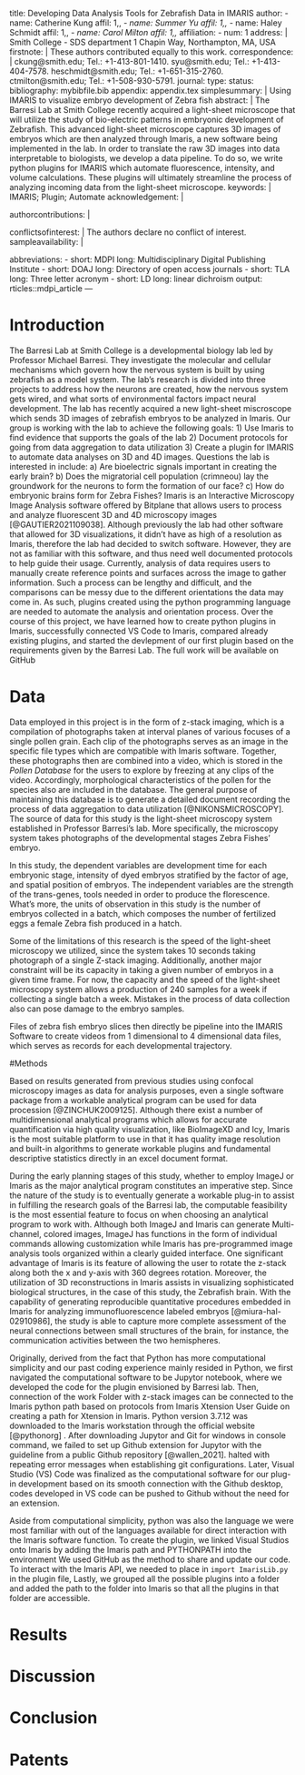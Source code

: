 
title: Developing Data Analysis Tools for Zebrafish Data in IMARIS
author:
  - name: Catherine Kung
    affil: 1,\dagger,*
  - name: Summer Yu
    affil: 1,\dagger,* 
  - name:  Haley Schmidt
    affil: 1,\dagger,*
  - name:  Carol Milton
    affil: 1,\dagger,*
affiliation:
  - num: 1
    address: |
      Smith College - SDS department
      1 Chapin Way, Northampton, MA, USA
firstnote: |
  These authors contributed equally to this work.
correspondence: |
  ckung@smith.edu; Tel.: +1-413-801-1410.
  syu@smith.edu; Tel.: +1-413-404-7578.
  heschmidt@smith.edu; Tel.: +1-651-315-2760.
  ctmilton@smith.edu; Tel.: +1-508-930-5791.
journal: 
type: 
status: 
bibliography: mybibfile.bib
appendix: appendix.tex
simplesummary: |
  Using IMARIS to visualize embryo development of Zebra fish
abstract: |
  The Barresi Lab at Smith College recently acquired a light-sheet microscope that will utilize the study of bio-electric patterns in embryonic development of Zebrafish. This advanced light-sheet microscope captures 3D images of embryos which are then analyzed through Imaris, a new software being implemented in the lab. In order to translate the raw 3D images into data interpretable to biologists, we develop a data pipeline. To do so, we write python plugins for IMARIS which automate fluorescence, intensity, and volume calculations. These plugins will ultimately streamline the process of analyzing incoming data from the light-sheet microscope.
keywords: |
  IMARIS; Plugin; Automate
acknowledgement: |

authorcontributions: |

conflictsofinterest: |
  The authors declare no conflict of interest.
sampleavailability: |
 
abbreviations:
  - short: MDPI
    long: Multidisciplinary Digital Publishing Institute
  - short: DOAJ
    long: Directory of open access journals
  - short: TLA
    long: Three letter acronym
  - short: LD 
    long: linear dichroism
output: rticles::mdpi_article
---

# Introduction
The Barresi Lab at Smith College is a developmental biology lab led by Professor Michael Barresi. They investigate the molecular and cellular mechanisms which govern how the nervous system is built by using zebrafish as a model system. The lab’s research is divided into three projects to address how the neurons are created, how the nervous system gets wired, and what sorts of environmental factors impact neural development. The lab has recently acquired a new light-sheet miscroscope which sends 3D images of zebrafish embryos to be analyzed in Imaris. Our group is working with the lab to achieve the following goals:
1) Use Imaris to find evidence that supports the goals of the lab 
2) Document protocols for going from data aggregation to data utilization 
3) Create a plugin for IMARIS to automate data analyses on 3D and 4D images. Questions the lab is interested in include: 
    a) Are bioelectric signals important in creating the early brain? 
    b) Does the migratorial cell population (crimneou) lay the groundwork for the neurons to form the formation of our face? 
    c) How do embryonic brains form for Zebra Fishes? 
Imaris is an Interactive Microscopy Image Analysis software offered by Bitplane that allows users to process and analyze fluorescent 3D and 4D microscopy images [@GAUTIER2021109038]. Although previously the lab had other software that allowed for 3D visualizations, it didn't have as high of a resolution as Imaris, therefore the lab had decided to switch software. However, they are not as familiar with this software, and thus need well documented protocols to help guide their usage. Currently, analysis of data requires users to manually create reference points and surfaces across the image to gather information. Such a process can be lengthy and difficult, and the comparisons can be messy due to the different orientations the data may come in. As such, plugins created using the python programming language are needed to automate the analysis and orientation process. Over the course of this project, we have learned how to create python plugins in Imaris, successfully connected VS Code to Imaris, compared already existing plugins, and started the devlepment of our first plugin based on the requirements given by the Barresi Lab. The full work will be available on GitHub\footnote{\texttt{GitHub Repository}: \url{https://github.com/sds-capstone/barresi}.}

# Data
Data employed in this project is in the form of z-stack imaging, which is a compilation of photographs taken at interval planes of various focuses of a single pollen grain. Each clip of the photographs serves as an image in the specific file types which are compatible with Imaris software. Together, these photographs then are combined into a video, which is stored in the *Pollen Database* for the users to explore by freezing at any clips of the video. Accordingly, morphological characteristics of the pollen for the species also are included in the database. The general purpose of maintaining this database is to generate a detailed document recording the process of data aggregation to data utilization [@NIKONSMICROSCOPY]. The source of data for this study is the light-sheet microscopy system established in Professor Barresi's lab. More specifically, the microscopy system takes photographs of the developmental stages Zebra Fishes' embryo. 

In this study, the dependent variables are development time for each embryonic stage, intensity of dyed embryos stratified by the factor of age, and spatial position of embryos. The independent variables are the strength of the trans-genes, tools needed in order to produce the florescence. What's more, the units of observation in this study is the number of embryos collected in a batch, which composes the number of fertilized eggs a female Zebra fish produced in a hatch. 

Some of the limitations of this research is the speed of the light-sheet microscopy we utilized, since the system takes 10 seconds taking photograph of a single Z-stack imaging. Additionally, another major constraint will be its capacity in taking a given number of embryos in a given time frame. For now, the capacity and the speed of the light-sheet microscopy system allows a production of 240 samples for a week if collecting a single batch a week. Mistakes in the process of data collection also can pose damage to the embryo samples. 

Files of zebra fish embryo slices then directly be pipeline into the IMARIS Software to create videos from 1 dimensional to 4 dimensional data files, which serves as records for each developmental trajectory.  



#Methods

Based on results generated from previous studies using confocal microscopy images as data for analysis purposes, even a single software package from a workable analytical program can be used for data procession [@ZINCHUK2009125]. Although there exist a number of multidimensional analytical programs which allows for accurate quantification via high quality visualization, like BioImageXD and Icy, Imaris is the most suitable platform to use in that it has quality image resolution and built-in algorithms to generate workable plugins and fundamental descriptive statistics directly in an excel document format. 

During the early planning stages of this study, whether to employ ImageJ or Imaris as the major analytical program constitutes an imperative step. Since the nature of the study is to eventually generate a workable plug-in to assist in fulfilling the research goals of the Barresi lab, the computable feasibility is the most essential feature to focus on when choosing an analytical program to work with. Although both ImageJ and Imaris can generate Multi-channel, colored images, ImageJ has functions in the form of individual commands allowing customization while Imaris has pre-programmed image analysis tools organized within a clearly guided interface. One significant advantage of Imaris is its feature of allowing the user to rotate the z-stack along both the x and y-axis with 360 degrees rotation. Moreover, the utilization of 3D reconstructions in Imaris assists in visualizing sophisticated biological structures, in the case of this study, the Zebrafish brain. With the capability of generating reproducible quantitative procedures embedded in Imaris for analyzing immunofluorescence labeled embryos [@miura-hal-02910986], the study is able to capture more complete assessment of the neural connections between small structures of the brain, for instance, the communication activities between the two hemispheres. 
	
Originally, derived from the fact that Python has more computational simplicity and our past coding experience mainly resided in Python, we first navigated the computational software to be Jupytor notebook, where we developed the code for the plugin envisioned by Barresi lab. Then, connection of the work Folder with z-stack images can be connected to the Imaris python path based on protocols from Imaris Xtension User Guide on creating a path for Xtension in Imaris. Python version 3.7.12 was downloaded to the Imaris workstation through the official website [@pythonorg] . After downloading Jupytor and Git for windows in console command, we failed to set up Github extension for Jupytor with the guideline from a public Github repository [@wallen_2021]. halted with repeating error messages when establishing git configurations. Later, Visual Studio (VS) Code was finalized as the computational software for our plug-in development based on its smooth connection with the Github desktop, codes developed in VS code can be pushed to Github without the need for an extension.

Aside from computational simplicity, python was also the language we were most familiar with out of the languages available for direct interaction with the Imaris software function. To create the plugin, we linked Visual Studios onto Imaris by adding the Imaris path and PYTHONPATH into the environment We used GitHub as the method to share and update our code. To interact with the Imaris API, we needed to place in `import ImarisLib.py` in the plugin file, Lastly, we grouped all the possible plugins into a folder and added the path to the folder into Imaris so that all the plugins in that folder are accessible.

# Results


# Discussion


# Conclusion


# Patents

